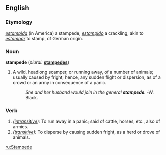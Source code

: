 ==English==

{{webster}}

===Etymology===
{{Sp.}} ''[[estampida]]'' (in America) a stampede, ''[[estampido]]'' a crackling, akin to ''[[estampar]]'' to stamp, of German origin.

===Noun===
'''stampede'''  (''plural:'' '''[[stampedes]]''')
# A wild, headlong scamper, or running away, of a number of animals; usually caused by fright; hence, any sudden flight or dispersion, as of a crowd or an army in consequence of a panic.
#:''She and her husband would join in the general '''stampede'''.''  -W. Black.

===Verb===
{{en-infl-reg-vowel|stamped|e}}
# ''([[intransitive]]):'' To run away in a panic; said of cattle, horses, etc., also of armies.
# ''([[transitive]]):'' To disperse by causing sudden fright, as a herd or drove of animals.

[[ru:Stampede]]